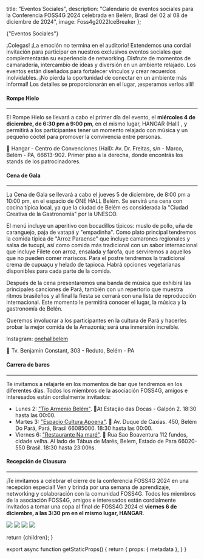 
  title: "Eventos Sociales",
  description: "Calendario de eventos sociales para la Conferencia FOSS4G 2024 celebrada en Belém, Brasil del 02 al 08 de diciembre de 2024",
  image: Foss4g2022IceBreaker
};

<Heading color="red" bubble>
  {"Eventos Sociales"}
</Heading>

<div className="sm:grid sm:grid-cols-12 gap-4">
  <div className="col-span-7 rounded-lg overflow-hidden">
  
  <div>
  <Carousel
  caption={true}
  images={[
    {
      image: Foss4g2022IceBreaker,
      caption:
        "",
      attribution: "Anisa Kuci CC-BY-SA",
    },
    {
      image: Foss4g2022IceBreaker2,
      caption:
        "",
      attribution: "Anisa Kuci CC-BY-SA",
    },
    {
      image: Foss4g2022Lunch,
      caption:
        "",
      attribution: "Anisa Kuci CC-BY-SA",
    },
    {
      image: Foss4g2022SocialDinner,
      caption:
        "",
      attribution: "Anisa Kuci CC-BY-SA",
    },
  ]}
  autoplay={true}
  autoplayDelay={5000}
/>
  </div>

¡Colegas! ¡La emoción no termina en el auditorio! Extendemos una cordial invitación para participar en nuestros exclusivos eventos sociales que complementarán su experiencia de networking. Disfrute de momentos de camaradería, intercambio de ideas y diversión en un ambiente relajado. Los eventos están diseñados para fortalecer vínculos y crear recuerdos inolvidables. ¡No pierda la oportunidad de conectar en un ambiente más informal! Los detalles se proporcionarán en el lugar, ¡esperamos verlos allí!

#### Rompe Hielo

---

El Rompe Hielo se llevará a cabo el primer día del evento, el **miércoles 4 de diciembre, de 6:30 pm a 9:00 pm**, en el mismo lugar, HANGAR (Hall) , y permitirá a los participantes tener un momento relajado con música y un pequeño cóctel para promover la convivencia entre personas.

📍 Hangar - Centro de Convenciones (Hall): Av. Dr. Freitas, s/n - Marco, Belém - PA, 66613-902. Primer piso a la derecha, donde encontrás los stands de los patrocinadores.

#### Cena de Gala

---

La Cena de Gala se llevará a cabo el jueves 5 de diciembre, de 8:00 pm a 10:00 pm, en el espacio de ONE HALL Belém. Se servirá una cena con cocina típica local, ya que la ciudad de Belém es considerada la "Ciudad Creativa de la Gastronomía" por la UNESCO.

El menú incluye un aperitivo con bocadillos típicos: muslo de pollo, uña de caranguejo, paja de vatapá y "empadinha". Como plato principal tendremos la comida típica de "Arroz Paraense" que incluye camarones regionales y salsa de tucupi, así como comida más tradicional con un sabor internacional que incluye Filete con arroz, ensalada y farofa, que serviremos a aquellos que no pueden comer mariscos. Para el postre tendremos la tradicional crema de cupuaçu y helado de tapioca. Habrá opciones vegetarianas disponibles para cada parte de la comida.

Después de la cena presentaremos una banda de música que exhibirá las principales canciones de Pará, también con un repertorio que muestra ritmos brasileños y al final la fiesta se cerrará con una lista de reproducción internacional. Este momento le permitirá conocer el lugar, la música y la gastronomía de Belén.

Queremos involucrar a los participantes en la cultura de Pará y hacerles probar la mejor comida de la Amazonía; será una inmersión increíble.

Instagram: [onehallbelem](https://www.instagram.com/onehallbelem/)

📍 Tv. Benjamin Constant, 303 - Reduto, Belém - PA

#### Carrera de bares

---
Te invitamos a relajarte en los momentos de bar que tendremos en los diferentes días. Todos los miembros de la asociación FOSS4G, amigos e interesados están cordialmente invitados:

* Lunes 2: ["Tío Armenio Belém"](https://www.instagram.com/tioarmeniobelem/). 📍At Estação das Docas - Galpón 2. 18:30 hasta las 00:00.
* Martes 3: ["Espacio Cultura Apoena"](https://www.instagram.com/espacoculturalapoena/).  📍 Av. Duque de Caxias. 450, Belém Do Pará, Pará, Brasil 66085000. 18:30 hasta las 00:00.
* Viernes 6: ["Restaurante Na maré"](https://www.instagram.com/namarerestaurante/?hl=pt). 📍 Rua Sao Boaventura 112 fundos, cidade velha. Al lado de Tábua de Marés, Belem, Estado de Para 66020-550 Brasil. 18:30 hasta 23:00hs.

#### Recepción de Clausura

---

¡Te invitamos a celebrar el cierre de la conferencia FOSS4G 2024 en una recepción especial! Ven y brinda por una semana de aprendizaje, networking y colaboración con la comunidad FOSS4G. Todos los miembros de la asociación FOSS4G, amigos e interesados están cordialmente invitados a tomar una copa al final de FOSS4G 2024 el **viernes 6 de diciembre, a las 3:30 pm en el mismo lugar, HANGAR**.

  </div>
  <div className="col-span-5">
    <Image placeholder="blur" src={Foss4g2022IceBreaker} className="h-72 mb-4 object-cover shadow rounded-lg" />
    <Image placeholder="blur" src={Foss4g2022IceBreaker2} className="h-72 my-4 object-cover shadow rounded-lg" />
    <Image placeholder="blur" src={Foss4g2022Lunch} className="h-72 my-4 object-cover shadow rounded-lg" />
    <Image placeholder="blur" src={Foss4g2022SocialDinner} className="h-72 my-4 object-cover shadow rounded-lg" />
  </div>
</div>

  return <MdxLayout metadata={metadata}>{children}</MdxLayout>;
}

export async function getStaticProps() {
  return {
    props: {
      metadata
    },
  }
}
